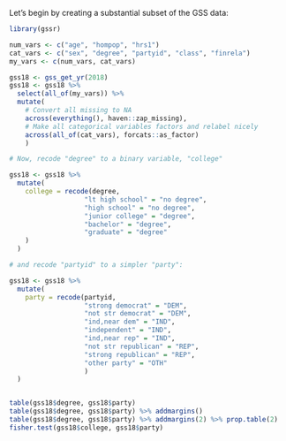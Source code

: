 Let's begin by creating a substantial subset of the GSS data:

```r
library(gssr)

num_vars <- c("age", "hompop", "hrs1")
cat_vars <- c("sex", "degree", "partyid", "class", "finrela")
my_vars <- c(num_vars, cat_vars)

gss18 <- gss_get_yr(2018)
gss18 <- gss18 %>% 
  select(all_of(my_vars)) %>% 
  mutate(
    # Convert all missing to NA
    across(everything(), haven::zap_missing),
    # Make all categorical variables factors and relabel nicely
    across(all_of(cat_vars), forcats::as_factor)
    )

# Now, recode "degree" to a binary variable, "college"

gss18 <- gss18 %>% 
  mutate(
    college = recode(degree,
                   "lt high school" = "no degree",
                   "high school" = "no degree",
                   "junior college" = "degree",
                   "bachelor" = "degree",
                   "graduate" = "degree"
    )
  )

# and recode "partyid" to a simpler "party":

gss18 <- gss18 %>% 
  mutate(
    party = recode(partyid,
                   "strong democrat" = "DEM",
                   "not str democrat" = "DEM",
                   "ind,near dem" = "IND",
                   "independent" = "IND",
                   "ind,near rep" = "IND",
                   "not str republican" = "REP",
                   "strong republican" = "REP",
                   "other party" = "OTH"
                   )
  )


table(gss18$degree, gss18$party)
table(gss18$degree, gss18$party) %>% addmargins() 
table(gss18$degree, gss18$party) %>% addmargins(2) %>% prop.table(2)
fisher.test(gss18$college, gss18$party)


```



